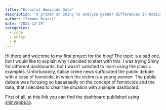 ```yaml
---
title: "Eurostat Homicide Data"
description: "A primer on Shiny to analyze gender differences in homicide rates"
author: "Simone Brazzi"
date: "2023-12-29"
categories:
  - code
  - shiny
  - R
---
```


Hi there and welcome to my first project for the blog! The topic is a sad one, but I would like to explain why I decided to start with this. I was trying Shiny for different dashboards, but I wasn't satisfied to learn using the classic examples. Unfortunately, italian crime news suffocated the public debate with a case of homicide, in which the victim is a young women. The public debate was focusing so baaaaaadly on the concept of feminicide and the data, that I decided to clear the situation with a simple dashboard.

First of all, at this link you can find the dashboard published using [shinyapps.io](https://d4jtd9-simonebrazzi.shinyapps.io/Homicide_Eurostat/).
